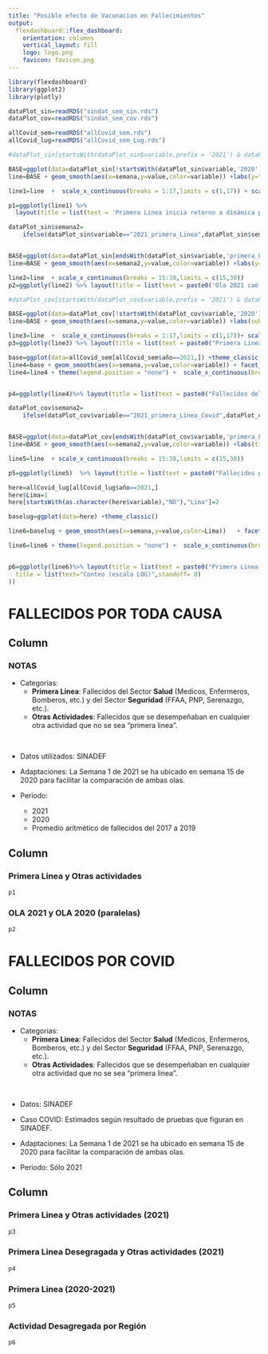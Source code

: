 ```yaml
---
title: "Posible efecto de Vacunacion en Fallecimientos"
output: 
  flexdashboard::flex_dashboard:
    orientation: columns
    vertical_layout: fill
    logo: logo.png
    favicon: favicon.png
---
```



```r
library(flexdashboard)
library(ggplot2)
library(plotly)

dataPlot_sin=readRDS("sindat_sem_sin.rds")
dataPlot_cov=readRDS("sindat_sem_cov.rds")

allCovid_sem=readRDS("allCovid_sem.rds")
allCovid_lug=readRDS("allCovid_sem_Lug.rds")

#dataPlot_sin[startsWith(dataPlot_sin$variable,prefix = '2021') & dataPlot_sin$semana==17,"value"]=NA
```

```r
BASE=ggplot(data=dataPlot_sin[!startsWith(dataPlot_sin$variable,'2020'),]) +theme_classic()
line=BASE + geom_smooth(aes(x=semana,y=value,color=variable)) +labs(y="Conteo (escala LOG)",color=" ") 

line1=line  +  scale_x_continuous(breaks = 1:17,limits = c(1,17)) + scale_y_log10() +geom_vline(xintercept = c(7,9),color=c("grey","black"),linetype=2) + geom_text(x=7,y=1,label="Vacuna\nSalud",angle=90)  + geom_text(x=9,y=1,label="Vacuna\nSeguridad",angle=90)

p1=ggplotly(line1) %>%
  layout(title = list(text = 'Primera Linea inicia retorno a dinámica previa al 2020',y=0.98))


```


```r

dataPlot_sin$semana2=
    ifelse(dataPlot_sin$variable=="2021_primera_Linea",dataPlot_sin$semana+14,dataPlot_sin$semana)


BASE=ggplot(data=dataPlot_sin[endsWith(dataPlot_sin$variable,'primera_Linea'),]) +theme_classic()
line=BASE + geom_smooth(aes(x=semana2,y=value,color=variable)) +labs(y="Conteo",color=" ") 

line2=line  + scale_x_continuous(breaks = 15:30,limits = c(15,30)) 
p2=ggplotly(line2) %>% layout(title = list(text = paste0('Ola 2021 cae antes que Ola 2020'),y=0.98))

```

```r


#dataPlot_cov[startsWith(dataPlot_cov$variable,prefix = '2021') & dataPlot_cov$semana==17,"value"]=NA

BASE=ggplot(data=dataPlot_cov[!startsWith(dataPlot_cov$variable,'2020'),]) +theme_classic()
line=BASE + geom_smooth(aes(x=semana,y=value,color=variable)) +labs(subtitle = "Solo 2021",y="Conteo (escala LOG)",color=" ") 

line3=line  +  scale_x_continuous(breaks = 1:17,limits = c(1,17))+ scale_y_log10() +geom_vline(xintercept = c(7,9),color=c("grey","black"),linetype=2) + geom_text(x=7,y=1,label="Vacuna\nSalud",angle=90)  + geom_text(x=9,y=1,label="Vacuna\nSeguridad",angle=90)
p3=ggplotly(line3) %>% layout(title = list(text = paste0("Primera Linea que fallece de COVID se aleja de los fallecidos COVID por otras actividades"),y=0.98))

```



```r
base=ggplot(data=allCovid_sem[allCovid_sem$año==2021,]) +theme_classic() 
line4=base + geom_smooth(aes(x=semana,y=value,color=variable)) + facet_wrap(~variable,scales = "free_y",ncol = 1) 
line4=line4 + theme(legend.position = "none") +  scale_x_continuous(breaks = 1:17,limits = c(1,17)) +labs(title=" ",y="Conteo",color=" ")  +geom_vline(xintercept = c(7,9),color=rep(c("grey","black"),3),linetype=2) 


p4=ggplotly(line4)%>% layout(title = list(text = paste0("Fallecidos del Sector Salud y Seguridad que fallecen de COVID tienen comportamiento similar"),y=0.98))

```


```r

dataPlot_cov$semana2=
    ifelse(dataPlot_cov$variable=="2021_primera_Linea_Covid",dataPlot_cov$semana+14,dataPlot_cov$semana)


BASE=ggplot(data=dataPlot_cov[endsWith(dataPlot_cov$variable,'primera_Linea_Covid') & dataPlot_cov$variable!="antes_2020_primera_Linea_Covid",]) +theme_classic()
line=BASE + geom_smooth(aes(x=semana2,y=value,color=variable)) +labs(title=" ",y="Conteo",color=" ") 

line5=line  + scale_x_continuous(breaks = 15:30,limits = c(15,30))

p5=ggplotly(line5)  %>% layout(title = list(text = paste0("Fallecidos por COVID de la Primera Linea descienden antes que en 2020"),y=0.98))

```

```r
here=allCovid_lug[allCovid_lug$año==2021,]
here$Lima=1
here[startsWith(as.character(here$variable),"NO"),"Lima"]=2

baselug=ggplot(data=here) +theme_classic() 

line6=baselug + geom_smooth(aes(x=semana,y=value,color=Lima))   + facet_wrap(variable~.,ncol = 3) +geom_vline(xintercept = c(7,9),color=rep(c("grey","black"),6),linetype=2)

line6=line6 + theme(legend.position = "none") +  scale_x_continuous(breaks = 1:17,limits = c(1,17)) +labs(title=" ",y="",color=" ") + scale_y_log10()


p6=ggplotly(line6)%>% layout(title = list(text = paste0("Primera Linea sigue Patron en Lima Metropolitana y Fuera de ella"),y=0.98), yaxis =list(
  title = list(text="Conteo (escala LOG)",standoff= 0)
))

```


**FALLECIDOS POR TODA CAUSA** 
=====================================


Column {data-width=180}
-------------------------------------
    
### **NOTAS**

* Categorias:
    - **Primera Linea**: Fallecidos del Sector **Salud** (Medicos, Enfermeros, Bomberos, etc.) y del Sector **Seguridad** (FFAA, PNP, Serenazgo, etc.).
    - **Otras Actividades**: Fallecidos que se desempeñaban en cualquier otra actividad que no se sea "primera linea".

<br>
    
* Datos utilizados: SINADEF


* Adaptaciones: La Semana 1 de 2021 se ha ubicado en semana 15 de 2020 para facilitar la comparación de ambas olas.

* Periodo: 
    - 2021
    - 2020
    - Promedio aritmético de fallecidos del 2017 a 2019



Column {.tabset}
-------------------------------------

### **Primera Linea y Otras actividades**

```r
p1
```


###  **OLA 2021 y OLA 2020 (paralelas)**

```r
p2
```

**FALLECIDOS POR COVID**
=====================================

Column {data-width=180}
-------------------------------------
    
### **NOTAS**


* Categorias:
    - **Primera Linea**: Fallecidos del Sector **Salud** (Medicos, Enfermeros, Bomberos, etc.) y del Sector **Seguridad** (FFAA, PNP, Serenazgo, etc.).
    - **Otras Actividades**: Fallecidos que se desempeñaban en cualquier otra actividad que no se sea "primera linea".
    
<br>

* Datos: SINADEF

* Caso COVID: Estimados según resultado de pruebas que figuran en SINADEF.

* Adaptaciones: La Semana 1 de 2021 se ha ubicado en semana 15 de 2020 para facilitar la comparación de ambas olas.

* Periodo: Sólo 2021


Column {.tabset}
-------------------------------------

###  **Primera Linea y Otras actividades (2021)**

```r
p3
```



###  **Primera Linea Desegragada y Otras actividades (2021)**

```r
p4
```

###  **Primera Linea (2020-2021)**

```r
p5
```

###  **Actividad Desagregada por Región**

```r
p6
```


